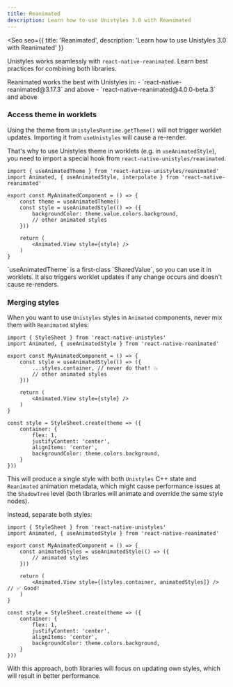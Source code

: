 ```yaml
---
title: Reanimated
description: Learn how to use Unistyles 3.0 with Reanimated
---
```



<Seo
    seo={{
        title: 'Reanimated',
        description: 'Learn how to use Unistyles 3.0 with Reanimated'
    }}
>

Unistyles works seamlessly with `react-native-reanimated`. Learn best practices for combining both libraries.

<Aside>
Reanimated works the best with Unistyles in:
- `react-native-reanimated@3.17.3` and above
- `react-native-reanimated@4.0.0-beta.3` and above
</Aside>

### Access theme in worklets

Using the theme from `UnistylesRuntime.getTheme()` will not trigger worklet updates. Importing it from `useUnistyles` will cause a re-render.

That's why to use Unistyles theme in worklets (e.g. in `useAnimatedStyle`), you need to import a special hook from `react-native-unistyles/reanimated`.

```tsx /useAnimatedTheme/
import { useAnimatedTheme } from 'react-native-unistyles/reanimated'
import Animated, { useAnimatedStyle, interpolate } from 'react-native-reanimated'

export const MyAnimatedComponent = () => {
    const theme = useAnimatedTheme()
    const style = useAnimatedStyle(() => ({
        backgroundColor: theme.value.colors.background,
        // other animated styles
    }))

    return (
        <Animated.View style={style} />
    )
}
```

<Aside>
`useAnimatedTheme` is a first-class `SharedValue`, so you can use it in worklets.
It also triggers worklet updates if any change occurs and doesn't cause re-renders.
</Aside>

### Merging styles

When you want to use `Unistyles` styles in `Animated` components, never mix them with `Reanimated` styles:

```tsx /merge-styles/
import { StyleSheet } from 'react-native-unistyles'
import Animated, { useAnimatedStyle } from 'react-native-reanimated'

export const MyAnimatedComponent = () => {
    const style = useAnimatedStyle(() => ({
        ...styles.container, // never do that! 💥
        // other animated styles
    }))

    return (
        <Animated.View style={style} />
    )
}

const style = StyleSheet.create(theme => ({
    container: {
        flex: 1,
        justifyContent: 'center',
        alignItems: 'center',
        backgroundColor: theme.colors.background,
    }
}))
```

This will produce a single style with both `Unistyles` C++ state and `Reanimated` animation metadata, which might cause performance issues at the `ShadowTree` level (both libraries will animate and override the same style nodes).

Instead, separate both styles:

```tsx /separate-styles/
import { StyleSheet } from 'react-native-unistyles'
import Animated, { useAnimatedStyle } from 'react-native-reanimated'

export const MyAnimatedComponent = () => {
    const animatedStyles = useAnimatedStyle(() => ({
        // animated styles
    }))

    return (
        <Animated.View style={[styles.container, animatedStyles]} /> // ✅ Good!
    )
}

const style = StyleSheet.create(theme => ({
    container: {
        flex: 1,
        justifyContent: 'center',
        alignItems: 'center',
        backgroundColor: theme.colors.background,
    }
}))
```

With this approach, both libraries will focus on updating own styles, which will result in better performance.

</Seo>
